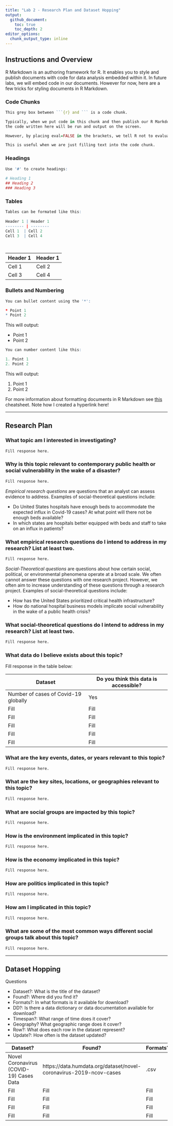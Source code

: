 ```yaml
---
title: "Lab 2 - Research Plan and Dataset Hopping"
output: 
  github_document:
    toc: true
    toc_depth: 2
editor_options: 
  chunk_output_type: inline
---
```


## Instructions and Overview

R Markdown is an authoring framework for R. It enables you to style and publish documents with code for data analysis embedded within it. In future labs, we will embed code in our documents. However for now, here are a few tricks for styling documents in R Markdown. 

### Code Chunks

```r
This grey box between ```{r} and ``` is a code chunk. 

Typically, when we put code in this chunk and then publish our R Markdown document, 
the code written here will be run and output on the screen. 

However, by placing eval=FALSE in the brackets, we tell R not to evaluate the code. 

This is useful when we are just filling text into the code chunk.
```

### Headings

```r
Use '#' to create headings:
  
# Heading 1
## Heading 2
### Heading 3
```

### Tables

```r
Tables can be formated like this:
  
Header 1 | Header 1
-------- | --------
Cell 1  | Cell 2
Cell 3  | Cell 4
 
  
```

Header 1 | Header 1
-------- | --------
Cell 1  | Cell 2
Cell 3  | Cell 4

### Bullets and Numbering

```r
You can bullet content using the '*':

* Point 1
* Point 2
```

This will output:

* Point 1
* Point 2

```r
You can number content like this:

1. Point 1
2. Point 2
```

This will output:

1. Point 1
2. Point 2


For more information about formatting documents in R Markdown see [this](https://rstudio.com/wp-content/uploads/2015/02/rmarkdown-cheatsheet.pdf) cheatsheet. Note how I created a hyperlink here!

---

## Research Plan

### What topic am I interested in investigating?

```r
Fill response here. 
```

### Why is this topic relevant to contemporary public health or social vulnerability in the wake of a disaster?

```r
Fill response here. 
```

*Empirical research questions* are questions that an analyst can assess evidence to address. Examples of social-theoretical questions include:

* Do United States hospitals have enough beds to accommodate the expected influx in Covid-19 cases? At what point will there not be enough beds available?
* In which states are hospitals better equipped with beds and staff to take on an influx in patients?

### What empirical research questions do I intend to address in my research? List at least two.

```r
Fill response here. 
```

*Social-Theoretical questions* are questions about how certain social, political, or environmental phenomena operate at a broad scale. We often cannot answer these questions with one research project. However, we often aim to increase understanding of these questions through a research project. Examples of social-theoretical questions include:

* How has the United States prioritized critical health infrastructure?
* How do national hospital business models implicate social vulnerability in the wake of a public health crisis?

### What social-theoretical questions do I intend to address in my research? List at least two. 

```r
Fill response here. 
```

### What data do I believe exists about this topic?

Fill response in the table below:

Dataset | Do you think this data is accessible?
-------- | --------
Number of cases of Covid-19 globally  | Yes
Fill | Fill
Fill | Fill
Fill | Fill
Fill | Fill
Fill | Fill

### What are the key events, dates, or years relevant to this topic?

```r
Fill response here. 
```

### What are the key sites, locations, or geographies relevant to this topic?

```r
Fill response here. 
```

### What are social groups are impacted by this topic?

```r
Fill response here. 
```

### How is the environment implicated in this topic?

```r
Fill response here. 
```

### How is the economy implicated in this topic?

```r
Fill response here. 
```

### How are politics implicated in this topic?

```r
Fill response here. 
```

### How am I implicated in this topic?

```r
Fill response here. 
```

### What are some of the most common ways different social groups talk about this topic?

```r
Fill response here. 
```

---

## Dataset Hopping

Questions

* Dataset?: What is the title of the dataset?
* Found?: Where did you find it?
* Formats?: In what formats is it available for download?
* DD?: Is there a data dictionary or data documentation available for download?
* Timespan?: What range of time does it cover?
* Geography? What geographic range does it cover? 
* Row?: What does each row in the dataset represent?
* Update?: How often is the dataset updated?

Dataset? | Found? | Formats? | DD? | Timespan? | Geography? | Row? | Update?
------- | ------- | ------- | ------- | ------- | ------- | ------- | -------
Novel Coronavirus (COVID-19) Cases Data | https://data.humdata.org/dataset/novel-coronavirus-2019-ncov-cases | .csv | No | Jan 22, 2020 to Present  | Global by State/Country | Cases per day by State/Country | Live 
Fill | Fill | Fill | Fill | Fill | Fill | Fill | Fill
Fill | Fill | Fill | Fill | Fill | Fill | Fill | Fill
Fill | Fill | Fill | Fill | Fill | Fill | Fill | Fill
Fill | Fill | Fill | Fill | Fill | Fill | Fill | Fill


